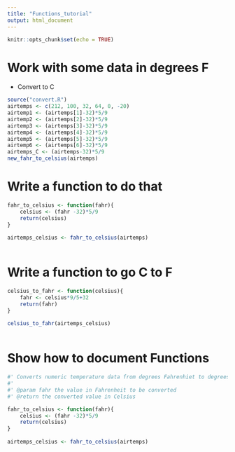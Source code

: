 ```yaml
---
title: "Functions_tutorial"
output: html_document
---
```


```r
knitr::opts_chunk$set(echo = TRUE)
```

# Work with some data in degrees F

- Convert to C

```r
source("convert.R")
airtemps <- c(212, 100, 32, 64, 0, -20)
airtemp1 <- (airtemps[1]-32)*5/9
airtemp2 <- (airtemps[2]-32)*5/9
airtemp3 <- (airtemps[3]-32)*5/9
airtemp4 <- (airtemps[4]-32)*5/9
airtemp5 <- (airtemps[5]-32)*5/9
airtemp6 <- (airtemps[6]-32)*5/9
airtemps_C <- (airtemps-32)*5/9
new_fahr_to_celsius(airtemps)

```



# Write a function to do that

```r
fahr_to_celsius <- function(fahr){
    celsius <- (fahr -32)*5/9
    return(celsius)
}
    
airtemps_celsius <- fahr_to_celsius(airtemps)  
    
```



# Write a function to go C to F

```r
celsius_to_fahr <- function(celsius){
    fahr <- celsius*9/5+32
    return(fahr)
}
    
celsius_to_fahr(airtemps_celsius)  
    
```

# Show how to document Functions

```r
#' Converts numeric temperature data from degrees Fahrenhiet to degrees Celsius
#'
#' @param fahr the value in Fahrenheit to be converted
#' @return the converted value in Celsius

fahr_to_celsius <- function(fahr){
    celsius <- (fahr -32)*5/9
    return(celsius)
}
    
airtemps_celsius <- fahr_to_celsius(airtemps)  
    
```



